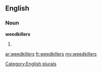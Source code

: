 ==English==

===Noun===
'''weedkillers'''

# {{plural of|[[weedkiller]]}}

[[Category:English plurals]]

[[ar:weedkillers]]
[[fr:weedkillers]]
[[my:weedkillers]]
